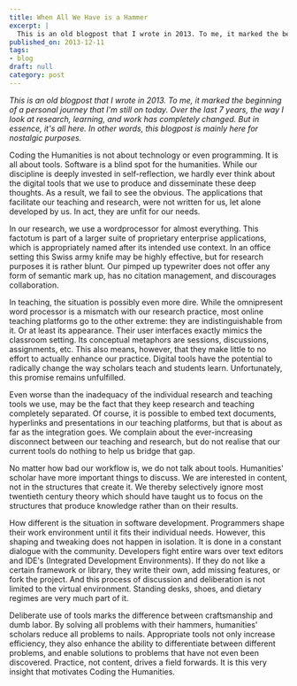 ```yaml
---
title: When All We Have is a Hammer
excerpt: |
  This is an old blogpost that I wrote in 2013. To me, it marked the beginning  of a personal journey that I'm still on today. Over the last 7 years, the way I  look at research, learning, and work has completely changed. But in essence, it's all here.  In other words, this blogpost is mainly here for nostalgic purposes.
published_on: 2013-12-11
tags:
- blog
draft: null
category: post
---
```


*This is an old blogpost that I wrote in 2013. To me, it marked the beginning of a personal journey that I'm still on today. Over the last 7 years, the way I look at research, learning, and work has completely changed. But in essence, it's all here. In other words, this blogpost is mainly here for nostalgic purposes.*

Coding the Humanities is not about technology or even programming. It is all about tools. Software is a blind spot for the humanities. While our discipline is deeply invested in self-reflection, we hardly ever think about the digital tools that we use to produce and disseminate these deep thoughts. As a result, we fail to see the obvious. The applications that facilitate our teaching and research, were not written for us, let alone developed by us. In act, they are unfit for our needs.

In our research, we use a wordprocessor for almost everything. This factotum is
part of a larger suite of proprietary enterprise applications, which is appropriately named after its intended use context. In an office setting this Swiss army knife may be highly effective, but for research purposes it is rather blunt. Our pimped up typewriter does not offer any form of semantic mark up, has no citation management, and discourages collaboration. 

In teaching, the situation is possibly even more dire. While the omnipresent word processor is a mismatch with our research practice, most online teaching platforms go to the other extreme: they are indistinguishable from it. Or at least its appearance. Their user interfaces exactly mimics the classroom setting. Its conceptual metaphors are sessions, discussions, assignments, etc. This also means, however, that they make little to no effort to actually enhance our practice. Digital tools have the potential to radically change the way
scholars teach and students learn. Unfortunately, this promise remains unfulfilled.

Even worse than the inadequacy of the individual research and teaching tools we use, may be the fact that they keep research and teaching completely separated. Of course, it is possible to embed text documents, hyperlinks and presentations in our teaching platforms, but that is about as far as the integration goes. We complain about the ever-increasing disconnect between our teaching and research, but do not realise that our current tools do nothing to help us bridge that gap. 

No matter how bad our workflow is, we do not talk about tools. Humanities' scholar have more important things to discuss. We are interested in content, not in the structures that create it. We thereby selectively ignore most twentieth century theory which should have taught us to focus on the structures that produce knowledge rather than on their results. 

How different is the situation in software development. Programmers shape their work environment until it fits their individual needs. However, this shaping and tweaking does not happen in isolation. It is done in a constant dialogue with
the community. Developers fight entire wars over text editors and IDE's (Integrated Development Environments). If they do not like a certain framework
or library, they write their own, add missing features, or fork the project. And this process of discussion and deliberation is not limited to the virtual
environment. Standing desks, shoes, and dietary regimes are very much part of it. 

Deliberate use of tools marks the difference between craftsmanship and dumb labor. By solving all problems with their hammers, humanities' scholars reduce all problems to nails. Appropriate tools not only increase efficiency, they also enhance the ability to differentiate between different problems, and enable solutions to problems that have not even been discovered. Practice, not content, drives a field forwards. It is this very insight that motivates Coding the Humanities.
